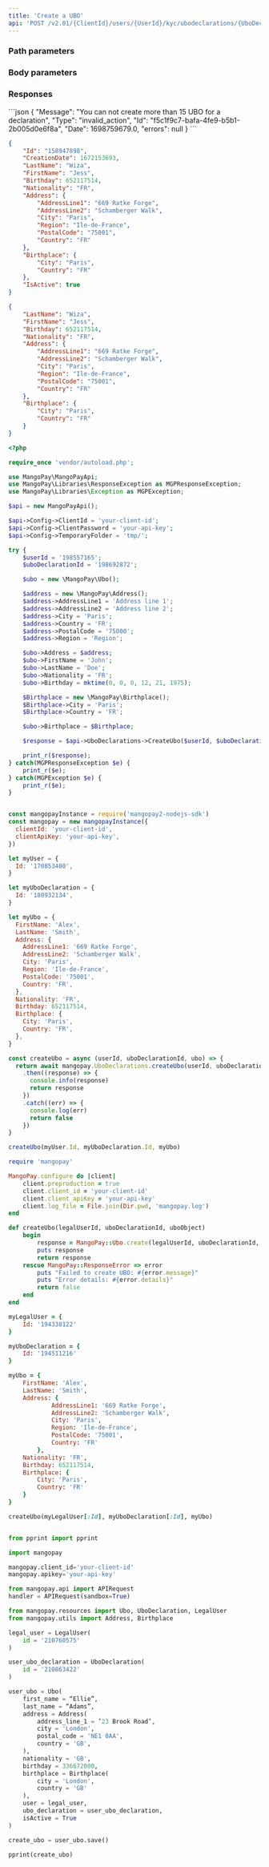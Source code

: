 ```yaml
---
title: 'Create a UBO'  
api: 'POST /v2.01/{ClientId}/users/{UserId}/kyc/ubodeclarations/{UboDeclarationId}/ubos'  
---
```


  

### Path parameters  

<UserId />  

<UboDeclarationId />  

### Body parameters  

<LastName2 />  

<FirstName2 />  

<Birthday1 />  

<Nationality1 />  

<Address4 />  

<Birthplace />  

### Responses  


<Accordion title="200">  

<IdResponse />  

<CreationDateResponse />  

<LastName2Response />  

<FirstName2Response />  

<Birthday1Response />  

<Nationality1Response />  

<Address4Response />  

<BirthplaceResponse />  

<IsActiveResponse /></Accordion>

<Accordion title="400 - Max 15 UBOs per declaration">
```json
{
    "Message": "You can not create more than 15 UBO for a declaration",
    "Type": "invalid_action",
    "Id": "f5c1f9c7-bafa-4fe9-b5b1-2b005d0e6f8a",
    "Date": 1698759679.0,
    "errors": null
}  
 ```  
</Accordion>

<ResponseExample>  

```json 200  
{
    "Id": "158947898",
    "CreationDate": 1672153693,
    "LastName": "Wiza",
    "FirstName": "Jess",
    "Birthday": 652117514,
    "Nationality": "FR",
    "Address": {
        "AddressLine1": "669 Ratke Forge",
        "AddressLine2": "Schamberger Walk",
        "City": "Paris",
        "Region": "Ile-de-France",
        "PostalCode": "75001",
        "Country": "FR"
    },
    "Birthplace": {
        "City": "Paris",
        "Country": "FR"
    },
    "IsActive": true
}  

 ```  

</ResponseExample>  

<RequestExample>  
  
```json REST  
{
    "LastName": "Wiza",
    "FirstName": "Jess",
    "Birthday": 652117514,
    "Nationality": "FR",
    "Address": {
        "AddressLine1": "669 Ratke Forge",
        "AddressLine2": "Schamberger Walk",
        "City": "Paris",
        "Region": "Ile-de-France",
        "PostalCode": "75001",
        "Country": "FR"
    },
    "Birthplace": {
        "City": "Paris",
        "Country": "FR"
    }
}  
```  

  
```php PHP  
<?php 

require_once 'vendor/autoload.php';

use MangoPay\MangoPayApi;
use MangoPay\Libraries\ResponseException as MGPResponseException;
use MangoPay\Libraries\Exception as MGPException;

$api = new MangoPayApi();

$api->Config->ClientId = 'your-client-id';
$api->Config->ClientPassword = 'your-api-key';
$api->Config->TemporaryFolder = 'tmp/';

try {
    $userId = '198557165';
    $uboDeclarationId = '198692872';

    $ubo = new \MangoPay\Ubo();

    $address = new \MangoPay\Address();
    $address->AddressLine1 = 'Address line 1';
    $address->AddressLine2 = 'Address line 2';
    $address->City = 'Paris';
    $address->Country = 'FR';
    $address->PostalCode = '75000';
    $address->Region = 'Region';

    $ubo->Address = $address;
    $ubo->FirstName = 'John';
    $ubo->LastName = 'Doe';
    $ubo->Nationality = 'FR';
    $ubo->Birthday = mktime(0, 0, 0, 12, 21, 1975); 

    $Birthplace = new \MangoPay\Birthplace();
    $Birthplace->City = 'Paris';
    $Birthplace->Country = 'FR';

    $ubo->Birthplace = $Birthplace;

    $response = $api->UboDeclarations->CreateUbo($userId, $uboDeclarationId, $ubo);

    print_r($response);
} catch(MGPResponseException $e) {
    print_r($e);
} catch(MGPException $e) {
    print_r($e);
}  
```  

  
```javascript NodeJS  

const mangopayInstance = require('mangopay2-nodejs-sdk')
const mangopay = new mangopayInstance({
  clientId: 'your-client-id',
  clientApiKey: 'your-api-key',
})

let myUser = {
  Id: '170853400',
}

let myUboDeclaration = {
  Id: '180932134',
}

let myUbo = {
  FirstName: 'Alex',
  LastName: 'Smith',
  Address: {
    AddressLine1: '669 Ratke Forge',
    AddressLine2: 'Schamberger Walk',
    City: 'Paris',
    Region: 'Ile-de-France',
    PostalCode: '75001',
    Country: 'FR',
  },
  Nationality: 'FR',
  Birthday: 652117514,
  Birthplace: {
    City: 'Paris',
    Country: 'FR',
  },
}

const createUbo = async (userId, uboDeclarationId, ubo) => {
  return await mangopay.UboDeclarations.createUbo(userId, uboDeclarationId, ubo)
    .then((response) => {
      console.info(response)
      return response
    })
    .catch((err) => {
      console.log(err)
      return false
    })
}

createUbo(myUser.Id, myUboDeclaration.Id, myUbo)  
```  

  
```ruby Ruby  
require 'mangopay'

MangoPay.configure do |client|
    client.preproduction = true
    client.client_id = 'your-client-id'
    client.client_apiKey = 'your-api-key'
    client.log_file = File.join(Dir.pwd, 'mangopay.log')
end

def createUbo(legalUserId, uboDeclarationId, uboObject)
    begin
        response = MangoPay::Ubo.create(legalUserId, uboDeclarationId, uboObject)
        puts response
        return response
    rescue MangoPay::ResponseError => error
        puts "Failed to create UBO: #{error.message}"
        puts "Error details: #{error.details}"
        return false
    end
end

myLegalUser = {
    Id: '194338122'
}

myUboDeclaration = {
    Id: '194511216'
}

myUbo = {
    FirstName: 'Alex',
    LastName: 'Smith',
    Address: {
            AddressLine1: '669 Ratke Forge',
            AddressLine2: 'Schamberger Walk',
            City: 'Paris',
            Region: 'Ile-de-France',
            PostalCode: '75001',
            Country: 'FR'
        },
    Nationality: 'FR',
    Birthday: 652117514,
    Birthplace: {
        City: 'Paris',
        Country: 'FR'
    }
}

createUbo(myLegalUser[:Id], myUboDeclaration[:Id], myUbo)  
```  

  
```python Python  

from pprint import pprint

import mangopay

mangopay.client_id='your-client-id'
mangopay.apikey='your-api-key'

from mangopay.api import APIRequest
handler = APIRequest(sandbox=True)

from mangopay.resources import Ubo, UboDeclaration, LegalUser
from mangopay.utils import Address, Birthplace

legal_user = LegalUser(
    id = '210760575'
)

user_ubo_declaration = UboDeclaration(
    id = '210863422'
)

user_ubo = Ubo(
    first_name = “Ellie”, 
    last_name = “Adams”, 
    address = Address(
        address_line_1 = ’23 Brook Road’,
        city = 'London',
        postal_code = 'NE1 0AA',
        country = 'GB',
    ),
    nationality = 'GB',
    birthday = 336672000,
    birthplace = Birthplace(
        city = 'London',
        country = 'GB'
    ),
    user = legal_user,
    ubo_declaration = user_ubo_declaration,
    isActive = True
)

create_ubo = user_ubo.save()

pprint(create_ubo)
  
```  

  
</RequestExample>